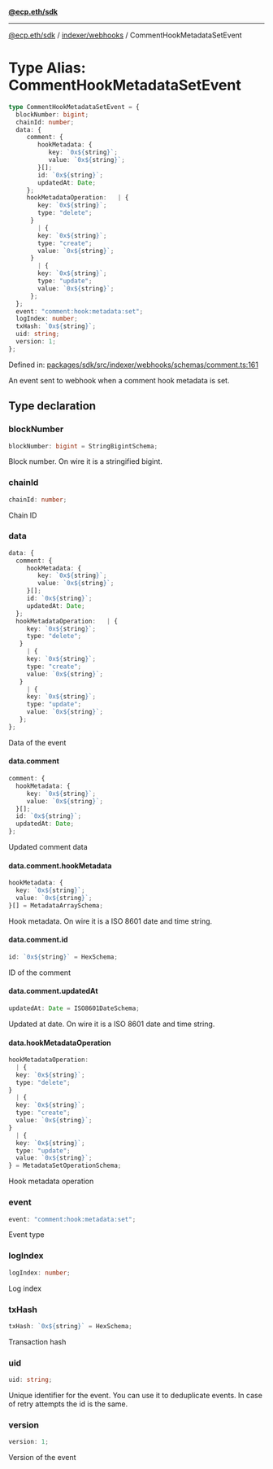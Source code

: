 [**@ecp.eth/sdk**](../../../index.mdx)

***

[@ecp.eth/sdk](/sdk-reference/index.mdx) / [indexer/webhooks](/sdk-reference/indexer/webhooks/index.mdx) / CommentHookMetadataSetEvent

# Type Alias: CommentHookMetadataSetEvent

```ts
type CommentHookMetadataSetEvent = {
  blockNumber: bigint;
  chainId: number;
  data: {
     comment: {
        hookMetadata: {
           key: `0x${string}`;
           value: `0x${string}`;
        }[];
        id: `0x${string}`;
        updatedAt: Date;
     };
     hookMetadataOperation:   | {
        key: `0x${string}`;
        type: "delete";
      }
        | {
        key: `0x${string}`;
        type: "create";
        value: `0x${string}`;
      }
        | {
        key: `0x${string}`;
        type: "update";
        value: `0x${string}`;
      };
  };
  event: "comment:hook:metadata:set";
  logIndex: number;
  txHash: `0x${string}`;
  uid: string;
  version: 1;
};
```

Defined in: [packages/sdk/src/indexer/webhooks/schemas/comment.ts:161](https://github.com/ecp-eth/comments-monorepo/blob/main/packages/sdk/src/indexer/webhooks/schemas/comment.ts#L161)

An event sent to webhook when a comment hook metadata is set.

## Type declaration

### blockNumber

```ts
blockNumber: bigint = StringBigintSchema;
```

Block number. On wire it is a stringified bigint.

### chainId

```ts
chainId: number;
```

Chain ID

### data

```ts
data: {
  comment: {
     hookMetadata: {
        key: `0x${string}`;
        value: `0x${string}`;
     }[];
     id: `0x${string}`;
     updatedAt: Date;
  };
  hookMetadataOperation:   | {
     key: `0x${string}`;
     type: "delete";
   }
     | {
     key: `0x${string}`;
     type: "create";
     value: `0x${string}`;
   }
     | {
     key: `0x${string}`;
     type: "update";
     value: `0x${string}`;
   };
};
```

Data of the event

#### data.comment

```ts
comment: {
  hookMetadata: {
     key: `0x${string}`;
     value: `0x${string}`;
  }[];
  id: `0x${string}`;
  updatedAt: Date;
};
```

Updated comment data

#### data.comment.hookMetadata

```ts
hookMetadata: {
  key: `0x${string}`;
  value: `0x${string}`;
}[] = MetadataArraySchema;
```

Hook metadata. On wire it is a ISO 8601 date and time string.

#### data.comment.id

```ts
id: `0x${string}` = HexSchema;
```

ID of the comment

#### data.comment.updatedAt

```ts
updatedAt: Date = ISO8601DateSchema;
```

Updated at date. On wire it is a ISO 8601 date and time string.

#### data.hookMetadataOperation

```ts
hookMetadataOperation: 
  | {
  key: `0x${string}`;
  type: "delete";
}
  | {
  key: `0x${string}`;
  type: "create";
  value: `0x${string}`;
}
  | {
  key: `0x${string}`;
  type: "update";
  value: `0x${string}`;
} = MetadataSetOperationSchema;
```

Hook metadata operation

### event

```ts
event: "comment:hook:metadata:set";
```

Event type

### logIndex

```ts
logIndex: number;
```

Log index

### txHash

```ts
txHash: `0x${string}` = HexSchema;
```

Transaction hash

### uid

```ts
uid: string;
```

Unique identifier for the event. You can use it to deduplicate events.
In case of retry attempts the id is the same.

### version

```ts
version: 1;
```

Version of the event
